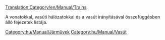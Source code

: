 [[Translation:Category/en/Manual/Trains]]

{{hu/Főcikk}}

A vonatokkal, vasúti hálózatokkal és a vasút irányításával összefüggésben álló fejezetek listája.

[[Category:hu/Manual/Járművek]]
[[Category:hu/Manual/Vasút]]